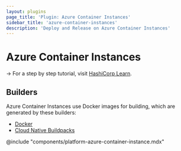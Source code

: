 ```yaml
---
layout: plugins
page_title: 'Plugin: Azure Container Instances'
sidebar_title: 'azure-container-instances'
description: 'Deploy and Release on Azure Container Instances'
---
```


# Azure Container Instances

-> For a step by step tutorial, visit [HashiCorp
Learn](https://learn.hashicorp.com/tutorials/waypoint/azure-container-instance?in=waypoint/azure).

## Builders

Azure Container Instances use Docker images for building, which are generated by these builders:

- [Docker](./docker)
- [Cloud Native Buildpacks](./pack)

@include "components/platform-azure-container-instance.mdx"
